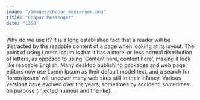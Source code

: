 ```yaml
---
image: "/images/chapar_messenger.png"
title: "Chapar Messenger"
date: "1398"
---
```


Why do we use it? It is a long established fact that
a reader will be distracted by the readable content
of a page when looking at its layout. The point of
using Lorem Ipsum is that it has a more-or-less
normal distribution of letters, as opposed to using
'Content here, content here', making it look like
readable English. Many desktop publishing packages
and web page editors now use Lorem Ipsum as their
default model text, and a search for 'lorem ipsum'
will uncover many web sites still in their infancy.
Various versions have evolved over the years,
sometimes by accident, sometimes on purpose
(injected humour and the like).
